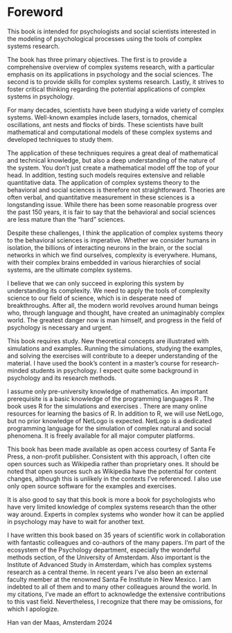 # Foreword {.unnumbered}

This book is intended for psychologists and social scientists interested in the modeling of psychological processes using the tools of complex systems research.

The book has three primary objectives. The first is to provide a comprehensive overview of complex systems research, with a particular emphasis on its applications in psychology and the social sciences. The second is to provide skills for complex systems research. Lastly, it strives to foster critical thinking regarding the potential applications of complex systems in psychology.

For many decades, scientists have been studying a wide variety of complex systems. Well-known examples include lasers, tornados, chemical oscillations, ant nests and flocks of birds. These scientists have built mathematical and computational models of these complex systems and developed techniques to study them.

The application of these techniques requires a great deal of mathematical and technical knowledge, but also a deep understanding of the nature of the system. You don't just create a mathematical model off the top of your head. In addition, testing such models requires extensive and reliable quantitative data. The application of complex systems theory to the behavioral and social sciences is therefore not straightforward. Theories are often verbal, and quantitative measurement in these sciences is a longstanding issue. While there has been some reasonable progress over the past 150 years, it is fair to say that the behavioral and social sciences are less mature than the "hard" sciences.

Despite these challenges, I think the application of complex systems theory to the behavioral sciences is imperative. Whether we consider humans in isolation, the billions of interacting neurons in the brain, or the social networks in which we find ourselves, complexity is everywhere. Humans, with their complex brains embedded in various hierarchies of social systems, are the ultimate complex systems.

I believe that we can only succeed in exploring this system by understanding its complexity. We need to apply the tools of complexity science to our field of science, which is in desperate need of breakthroughs. After all, the modern world revolves around human beings who, through language and thought, have created an unimaginably complex world. The greatest danger now is man himself, and progress in the field of psychology is necessary and urgent.

This book requires study. New theoretical concepts are illustrated with simulations and examples. Running the simulations, studying the examples, and solving the exercises will contribute to a deeper understanding of the material. I have used the book's content in a master's course for research-minded students in psychology. I expect quite some background in psychology and its research methods.

I assume only pre-university knowledge of mathematics. An important prerequisite is a basic knowledge of the programming languages R <!--or Python-->. The book uses R for the simulations and exercises <!-- but Python code is provided in the online version of the book-->. There are many online resources for learning the basics of R. In addition to R, we will use NetLogo, but no prior knowledge of NetLogo is expected. NetLogo is a dedicated programming language for the simulation of complex natural and social phenomena. It is freely available for all major computer platforms. 

This book has been made available as open access courtesy of Santa Fe Press, a non-profit publisher. Consistent with this approach, I often cite open sources such as Wikipedia rather than proprietary ones. It should be noted that open sources such as Wikipedia have the potential for content changes, although this is unlikely in the contexts I've referenced. I also use only open source software for the examples and exercises.

It is also good to say that this book is more a book for psychologists who have very limited knowledge of complex systems research than the other way around. Experts in complex systems who wonder how it can be applied in psychology may have to wait for another text.

I have written this book based on 35 years of scientific work in collaboration with fantastic colleagues and co-authors of the many papers. I'm part of the ecosystem of the Psychology department, especially the wonderful methods section, of the University of Amsterdam. Also important is the Institute of Advanced Study in Amsterdam, which has complex systems research as a central theme. In recent years I've also been an external faculty member at the renowned Santa Fe Institute in New Mexico. I am indebted to all of them and to many other colleagues around the world. In my citations, I've made an effort to acknowledge the extensive contributions to this vast field. Nevertheless, I recognize that there may be omissions, for which I apologize.

Han van der Maas, Amsterdam 2024
